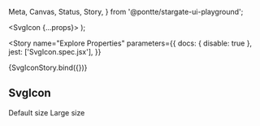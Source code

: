   Meta,
  Canvas,
  Status,
  Story,
} from '@pontte/stargate-ui-playground';


  <SvgIcon {...props}>
    <path d="M12 1C5.8 1 1 5.8 1 12s4.9 11 11 11 11-4.9 11-11S18.2 1 12 1zm4.2 14.2c.3.3.3.7 0 1 0 .1-.3.3-.4.3-.1 0-.4 0-.6-.1L12 13.1l-3.3 3.2c-.1 0-.3.1-.4.1-.1 0-.4 0-.6-.1-.3-.3-.3-.7 0-1l3.3-3.2-3.3-3.3c-.3-.3-.3-.7 0-1s.7-.3 1 0L12 11l3.2-3c.3-.3.7-.3 1 0 .3.3.3.7 0 1L13 12.1l3.2 3.1z" />
  </SvgIcon>
);

<Meta title="Core/SvgIcon" component={SvgIcon} />

<Story
  name="Explore Properties"
  parameters={{
    docs: { disable: true },
    jest: ['SvgIcon.spec.jsx'],
  }}
>
  {SvgIconStory.bind({})}
</Story>

## SvgIcon

<Status type="stable" />

<Canvas>
  Default size
  <SvgIcon>
    <path d="M12 1C5.8 1 1 5.8 1 12s4.9 11 11 11 11-4.9 11-11S18.2 1 12 1zm4.2 14.2c.3.3.3.7 0 1 0 .1-.3.3-.4.3-.1 0-.4 0-.6-.1L12 13.1l-3.3 3.2c-.1 0-.3.1-.4.1-.1 0-.4 0-.6-.1-.3-.3-.3-.7 0-1l3.3-3.2-3.3-3.3c-.3-.3-.3-.7 0-1s.7-.3 1 0L12 11l3.2-3c.3-.3.7-.3 1 0 .3.3.3.7 0 1L13 12.1l3.2 3.1z" />
  </SvgIcon>
  Large size
  <SvgIcon>
    <path d="M12 1C5.8 1 1 5.8 1 12s4.9 11 11 11 11-4.9 11-11S18.2 1 12 1zm4.2 14.2c.3.3.3.7 0 1 0 .1-.3.3-.4.3-.1 0-.4 0-.6-.1L12 13.1l-3.3 3.2c-.1 0-.3.1-.4.1-.1 0-.4 0-.6-.1-.3-.3-.3-.7 0-1l3.3-3.2-3.3-3.3c-.3-.3-.3-.7 0-1s.7-.3 1 0L12 11l3.2-3c.3-.3.7-.3 1 0 .3.3.3.7 0 1L13 12.1l3.2 3.1z" />
  </SvgIcon>
</Canvas>
